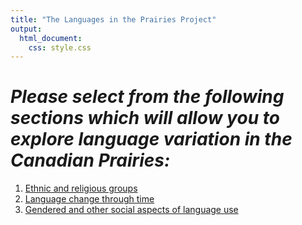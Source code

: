 ```yaml
---
title: "The Languages in the Prairies Project"
output: 
  html_document:
    css: style.css
---
```


# *Please select from the following sections which will allow you to explore language variation in the Canadian Prairies:*

1. [Ethnic and religious groups](https://htmlpreview.github.io/?https://github.com/onosson/LIPP_Atlas/blob/master/ethnic.html)
1. [Language change through time](https://htmlpreview.github.io/?https://github.com/onosson/LIPP_Atlas/blob/master/time.html)
1. [Gendered and other social aspects of language use](https://htmlpreview.github.io/?https://github.com/onosson/LIPP_Atlas/blob/master/social.html)
